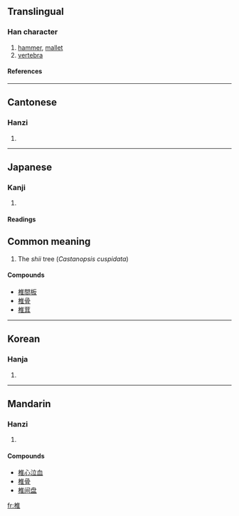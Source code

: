 ==Translingual==
===Han character===
{{Han char|rn=75|rad=木|as=08|sn=12|four=4091<sub>4</sub>|canj=木人土 (DOG)}}
# [[hammer]], [[mallet]]
# [[vertebra]]
====References====
{{Han ref|kx=0536.110|dkj=15024|dj=0924.010|hdz=21233.100|uh=690E|ud=26894|bh=B4D5|bd=46293}}

----
==Cantonese==
===Hanzi===
{{yue-hanzi|jyut=|y=cheui4, jeui1}}
# {{defn|Cantonese}}

----
== Japanese ==
=== Kanji ===
{{ja-kanji|grade=|rs=木08}}
# {{defn|Japanese}} 
====Readings====
{{ja-readings|on=[[つい]] (tsui), [[すい]] (sui)|kun=[[つち]] (tsuchi), [[うつ]] (utsu), [[しい]] (shii)}}

==Common meaning==
# The ''shii'' tree (''Castanopsis cuspidata'')

====Compounds====
*[[椎間板]]
*[[椎骨]]
*[[椎茸]]

----
==Korean==
===Hanja===
{{ko-hanja|hangeul=[[추]]|eumhun=|rv=chu|mr=ch'u|y=chwu}}
# {{defn|Korean}}

----
==Mandarin==
===Hanzi===
{{cmn-hanzi|pin=[[zhuī]] (zhui1), [[chuí]] (chui2)|wg=chui<sup>1</sup>}}
# {{defn|Mandarin}}

====Compounds====
*[[椎心泣血]]
*[[椎骨]]
*[[椎间盘]]

[[fr:椎]]